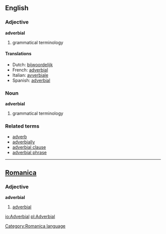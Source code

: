 ==English==
===Adjective===
'''adverbial'''

# grammatical terminology

====Translations====
*Dutch: [[bijwoordelijk]]
*French: [[adverbial]]
*Italian: [[avverbiale]]
*Spanish: [[adverbial]]


===Noun===
'''adverbial'''

# grammatical terminology

===Related terms===
*[[adverb]]
*[[adverbially]]
*[[adverbial clause]]
*[[adverbial phrase]]

----

==[[Romanica]]==
[[Category:Romanica language]]
===Adjective===
'''adverbial'''
#[[adverbial]]

[[io:Adverbial]]
[[pl:Adverbial]]